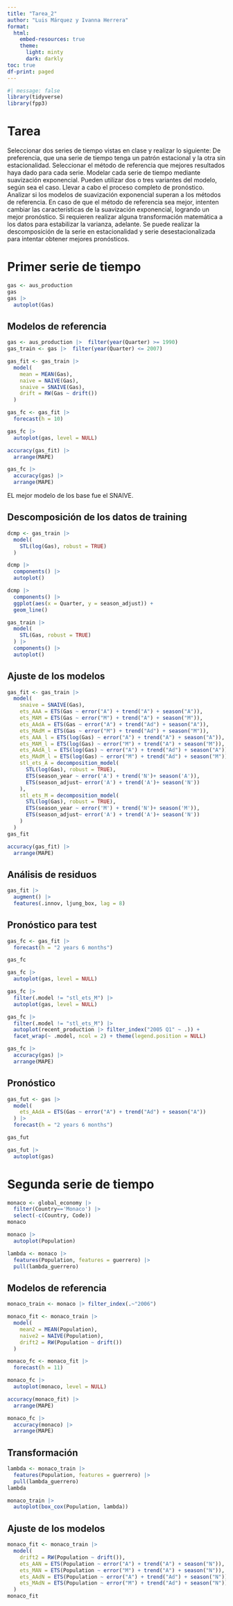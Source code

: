 ```yaml
---
title: "Tarea_2"
author: "Luis Márquez y Ivanna Herrera"
format:
  html:
    embed-resources: true
    theme:
      light: minty
      dark: darkly
toc: true
df-print: paged
---
```


```r
#| message: false
library(tidyverse)
library(fpp3)
```

# Tarea

Seleccionar dos series de tiempo vistas en clase y realizar lo siguiente:
De preferencia, que una serie de tiempo tenga un patrón estacional y la otra sin estacionalidad.
  Seleccionar el método de referencia que mejores resultados haya dado para cada       serie.
  Modelar cada serie de tiempo mediante suavización exponencial. Pueden utilizar dos   o tres variantes del modelo, según sea el caso.
  Llevar a cabo el proceso completo de pronóstico.
  Analizar si los modelos de suavización exponencial superan a los métodos de          referencia.
    En caso de que el método de referencia sea mejor, intenten cambiar las               características de la suavización exponencial, logrando un mejor pronóstico.
Si requieren realizar alguna transformación matemática a los datos para estabilizar la varianza, adelante.
Se puede realizar la descomposición de la serie en estacionalidad y serie desestacionalizada para intentar obtener mejores pronósticos.

# Primer serie de tiempo

```r
gas <- aus_production
gas
gas |> 
  autoplot(Gas)
```

## Modelos de referencia

```r
gas <- aus_production |>  filter(year(Quarter) >= 1990)
gas_train <- gas |>  filter(year(Quarter) <= 2007)

gas_fit <- gas_train |> 
  model(
    mean = MEAN(Gas),
    naive = NAIVE(Gas),
    snaive = SNAIVE(Gas),
    drift = RW(Gas ~ drift())
  )

gas_fc <- gas_fit |> 
  forecast(h = 10)

gas_fc |> 
  autoplot(gas, level = NULL)
```

```r
accuracy(gas_fit) |> 
  arrange(MAPE)
```

```r
gas_fc |> 
  accuracy(gas) |> 
  arrange(MAPE)
```

EL mejor modelo de los base fue el SNAIVE.

## Descomposición de los datos de training

```r
dcmp <- gas_train |> 
  model(
    STL(log(Gas), robust = TRUE)
  ) 

dcmp |> 
  components() |> 
  autoplot()

dcmp |> 
  components() |> 
  ggplot(aes(x = Quarter, y = season_adjust)) +
  geom_line()

gas_train |> 
  model(
    STL(Gas, robust = TRUE)
  ) |> 
  components() |> 
  autoplot()
```

## Ajuste de los modelos

```r
gas_fit <- gas_train |> 
  model(
    snaive = SNAIVE(Gas),
    ets_AAA = ETS(Gas ~ error("A") + trend("A") + season("A")),
    ets_MAM = ETS(Gas ~ error("M") + trend("A") + season("M")),
    ets_AAdA = ETS(Gas ~ error("A") + trend("Ad") + season("A")),
    ets_MAdM = ETS(Gas ~ error("M") + trend("Ad") + season("M")),
    ets_AAA_l = ETS(log(Gas) ~ error("A") + trend("A") + season("A")),
    ets_MAM_l = ETS(log(Gas) ~ error("M") + trend("A") + season("M")),
    ets_AAdA_l = ETS(log(Gas) ~ error("A") + trend("Ad") + season("A")),
    ets_MAdM_l = ETS(log(Gas) ~ error("M") + trend("Ad") + season("M")),
    stl_ets_A = decomposition_model(
      STL(log(Gas), robust = TRUE),
      ETS(season_year ~ error('A') + trend('N')+ season('A')),
      ETS(season_adjust~ error('A') + trend('A')+ season('N'))
    ),
    stl_ets_M = decomposition_model(
      STL(log(Gas), robust = TRUE),
      ETS(season_year ~ error('M') + trend('N')+ season('M')),
      ETS(season_adjust~ error('A') + trend('A')+ season('N'))
    )
  )
gas_fit
```

```r
accuracy(gas_fit) |> 
  arrange(MAPE)
```

## Análisis de residuos

```r
gas_fit |> 
  augment() |> 
  features(.innov, ljung_box, lag = 8)
```

## Pronóstico para test

```r
gas_fc <- gas_fit |> 
  forecast(h = "2 years 6 months")

gas_fc

gas_fc |> 
  autoplot(gas, level = NULL)

gas_fc |> 
  filter(.model != "stl_ets_M") |> 
  autoplot(gas, level = NULL)

gas_fc |> 
  filter(.model != "stl_ets_M") |> 
  autoplot(recent_production |> filter_index("2005 Q1" ~ .)) + 
  facet_wrap(~ .model, ncol = 2) + theme(legend.position = NULL)

gas_fc |> 
  accuracy(gas) |> 
  arrange(MAPE)
```

## Pronóstico

```r
gas_fut <- gas |> 
  model(
    ets_AAdA = ETS(Gas ~ error("A") + trend("Ad") + season("A"))
  ) |> 
  forecast(h = "2 years 6 months")

gas_fut

gas_fut |> 
  autoplot(gas)
```

# Segunda serie de tiempo

```r
monaco <- global_economy |> 
  filter(Country=='Monaco') |> 
  select(-c(Country, Code))
monaco

monaco |> 
  autoplot(Population)

lambda <- monaco |> 
  features(Population, features = guerrero) |> 
  pull(lambda_guerrero)
```

## Modelos de referencia

```r
monaco_train <- monaco |> filter_index(.~"2006")

monaco_fit <- monaco_train |> 
  model(
    mean2 = MEAN(Population),
    naive2 = NAIVE(Population),
    drift2 = RW(Population ~ drift())
  )

monaco_fc <- monaco_fit |> 
  forecast(h = 11)

monaco_fc |> 
  autoplot(monaco, level = NULL)
```

```r
accuracy(monaco_fit) |> 
  arrange(MAPE)
```

```r
monaco_fc |> 
  accuracy(monaco) |> 
  arrange(MAPE)
```


## Transformación

```r
lambda <- monaco_train |> 
  features(Population, features = guerrero) |> 
  pull(lambda_guerrero)
lambda

monaco_train |> 
  autoplot(box_cox(Population, lambda))
```

## Ajuste de los modelos

```r
monaco_fit <- monaco_train |> 
  model(
    drift2 = RW(Population ~ drift()),
    ets_AAN = ETS(Population ~ error("A") + trend("A") + season("N")),
    ets_MAN = ETS(Population ~ error("M") + trend("A") + season("N")),
    ets_AAdN = ETS(Population ~ error("A") + trend("Ad") + season("N")),
    ets_MAdN = ETS(Population ~ error("M") + trend("Ad") + season("N")),
  )
monaco_fit
```





